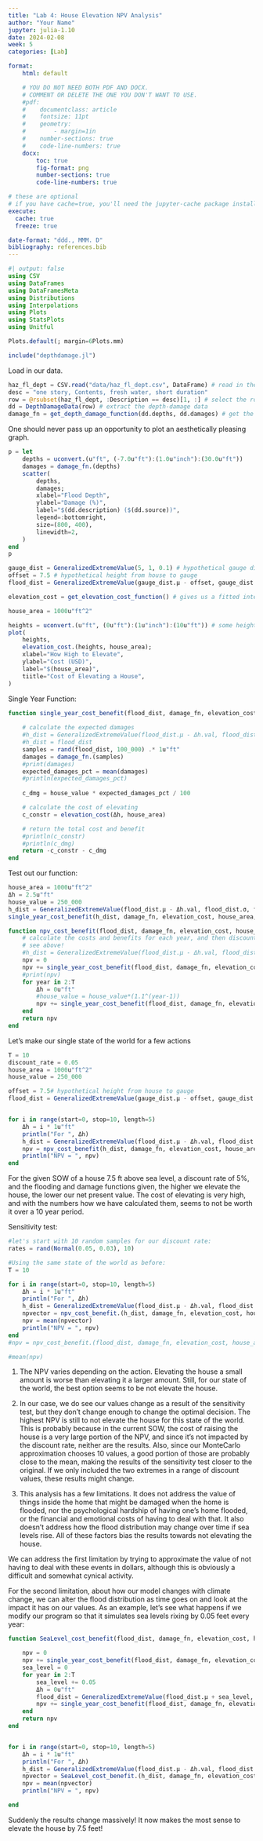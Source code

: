 ```yaml
---
title: "Lab 4: House Elevation NPV Analysis"
author: "Your Name"
jupyter: julia-1.10
date: 2024-02-08
week: 5
categories: [Lab]

format: 
    html: default

    # YOU DO NOT NEED BOTH PDF AND DOCX.
    # COMMENT OR DELETE THE ONE YOU DON'T WANT TO USE.
    #pdf:
    #    documentclass: article
    #    fontsize: 11pt
    #    geometry:
    #        - margin=1in  
    #    number-sections: true
    #    code-line-numbers: true
    docx: 
        toc: true
        fig-format: png
        number-sections: true
        code-line-numbers: true

# these are optional
# if you have cache=true, you'll need the jupyter-cache package installed
execute: 
  cache: true
  freeze: true

date-format: "ddd., MMM. D"
bibliography: references.bib
---
```


```julia
#| output: false
using CSV
using DataFrames
using DataFramesMeta
using Distributions
using Interpolations
using Plots
using StatsPlots
using Unitful

Plots.default(; margin=6Plots.mm)

include("depthdamage.jl")
```

Load in our data.
```julia
haz_fl_dept = CSV.read("data/haz_fl_dept.csv", DataFrame) # read in the file
desc = "one story, Contents, fresh water, short duration"
row = @rsubset(haz_fl_dept, :Description == desc)[1, :] # select the row I want
dd = DepthDamageData(row) # extract the depth-damage data
damage_fn = get_depth_damage_function(dd.depths, dd.damages) # get the depth-damage function

```

One should never pass up an opportunity to plot an aesthetically pleasing graph.
```julia
p = let
    depths = uconvert.(u"ft", (-7.0u"ft"):(1.0u"inch"):(30.0u"ft"))
    damages = damage_fn.(depths)
    scatter(
        depths,
        damages;
        xlabel="Flood Depth",
        ylabel="Damage (%)",
        label="$(dd.description) ($(dd.source))",
        legend=:bottomright,
        size=(800, 400),
        linewidth=2,
    )
end
p
```

```julia
gauge_dist = GeneralizedExtremeValue(5, 1, 0.1) # hypothetical gauge distribution
offset = 7.5 # hypothetical height from house to gauge
flood_dist = GeneralizedExtremeValue(gauge_dist.μ - offset, gauge_dist.σ, gauge_dist.ξ)
```

```julia
elevation_cost = get_elevation_cost_function() # gives us a fitted interpolator
```

```julia
house_area = 1000u"ft^2"

heights = uconvert.(u"ft", (0u"ft"):(1u"inch"):(10u"ft")) # some heights we will consider
plot(
    heights,
    elevation_cost.(heights, house_area);
    xlabel="How High to Elevate",
    ylabel="Cost (USD)",
    label="$(house_area)",
    tiitle="Cost of Elevating a House",
)
```

Single Year Function:
```julia
function single_year_cost_benefit(flood_dist, damage_fn, elevation_cost, house_area, house_value, Δh)
    
    # calculate the expected damages
    #h_dist = GeneralizedExtremeValue(flood_dist.μ - Δh.val, flood_dist.σ, flood_dist.ξ)
    #h_dist = flood_dist
    samples = rand(flood_dist, 100_000) .* 1u"ft"
    damages = damage_fn.(samples)
    #print(damages)
    expected_damages_pct = mean(damages)
    #println(expected_damages_pct)
 
    c_dmg = house_value * expected_damages_pct / 100

    # calculate the cost of elevating
    c_constr = elevation_cost(Δh, house_area)

    # return the total cost and benefit
    #println(c_constr)
    #println(c_dmg)
    return -c_constr - c_dmg
end
```


Test out our function: 
```julia
house_area = 1000u"ft^2"
Δh = 2.5u"ft"
house_value = 250_000
h_dist = GeneralizedExtremeValue(flood_dist.μ - Δh.val, flood_dist.σ, flood_dist.ξ)
single_year_cost_benefit(h_dist, damage_fn, elevation_cost, house_area, house_value, Δh)

```

```julia
function npv_cost_benefit(flood_dist, damage_fn, elevation_cost, house_area, house_value, Δh, T, discount_rate)
    # calculate the costs and benefits for each year, and then discount
    # see above!
    #h_dist = GeneralizedExtremeValue(flood_dist.μ - Δh.val, flood_dist.σ, flood_dist.ξ)
    npv = 0
    npv += single_year_cost_benefit(flood_dist, damage_fn, elevation_cost, house_area, house_value, Δh)
    #print(npv)
    for year in 2:T
        Δh = 0u"ft"
        #house_value = house_value*(1.1^(year-1))
        npv += single_year_cost_benefit(flood_dist, damage_fn, elevation_cost, house_area, house_value, Δh) * ((1-discount_rate)^(year-1))
    end 
    return npv
end
```

Let's make our single state of the world for a few actions
```julia
T = 10
discount_rate = 0.05
house_area = 1000u"ft^2"
house_value = 250_000

offset = 7.5# hypothetical height from house to gauge
flood_dist = GeneralizedExtremeValue(gauge_dist.μ - offset, gauge_dist.σ, gauge_dist.ξ)


for i in range(start=0, stop=10, length=5)
    Δh = i * 1u"ft"
    println("For ", Δh)
    h_dist = GeneralizedExtremeValue(flood_dist.μ - Δh.val, flood_dist.σ, flood_dist.ξ)
    npv = npv_cost_benefit(h_dist, damage_fn, elevation_cost, house_area, house_value, Δh, T, discount_rate)
    println("NPV = ", npv)
end 

```

For the given SOW of a house 7.5 ft above sea level, a discount rate of 5%, and the flooding and damage functions given, the higher we elevate the house, the lower our net present value.  The cost of elevating is very high, and with the numbers how we have calculated them, seems to not be worth it over a 10 year period.

Sensitivity test:

```julia
#let's start with 10 random samples for our discount rate:
rates = rand(Normal(0.05, 0.03), 10)

#Using the same state of the world as before:
T = 10

for i in range(start=0, stop=10, length=5)
    Δh = i * 1u"ft"
    println("For ", Δh)
    h_dist = GeneralizedExtremeValue(flood_dist.μ - Δh.val, flood_dist.σ, flood_dist.ξ)
    npvector = npv_cost_benefit.(h_dist, damage_fn, elevation_cost, house_area, house_value, Δh, T, rates)
    npv = mean(npvector)
    println("NPV = ", npv)
end 
#npv = npv_cost_benefit.(flood_dist, damage_fn, elevation_cost, house_area, house_value, Δh, T, rates)

#mean(npv)
```

1. The NPV varies depending on the action.  Elevating the house a small amount is worse than elevating it a larger amount.  Still, for our state of the world, the best option seems to be not elevate the house.  

2. In our case, we do see our values change as a result of the sensitivity test, but they don't change enough to change the optimal decision.  The highest NPV is still to not elevate the house for this state of the world.  This is probably because in the current SOW, the cost of raising the house is a very large portion of the NPV, and since it's not impacted by the discount rate, neither are the results.  Also, since our MonteCarlo approximation chooses 10 values, a good portion of those are probably close to the mean, making the results of the sensitivity test closer to the original.  If we only included the two extremes in a range of discount values, these results might change.

3. This analysis has a few limitations.  It does not address the value of things inside the home that might be damaged when the home is flooded, nor the psychological hardship of having one's home flooded, or the financial and emotional costs of having to deal with that.  It also doesn't address how the flood distribution may change over time if sea levels rise.  All of these factors bias the results towards not elevating the house. 

We can address the first limitation by trying to approximate the value of not having to deal with these events in dollars, although this is obviously a difficult and somewhat cynical activity.  

For the second limitation, about how our model changes with climate change, we can alter the flood distribution as time goes on and look at the impact it has on our values.  As an example, let's see what happens if we modify our program so that it simulates sea levels rixing by 0.05 feet every year:



```julia
function SeaLevel_cost_benefit(flood_dist, damage_fn, elevation_cost, house_area, house_value, Δh, T, discount_rate)

    npv = 0
    npv += single_year_cost_benefit(flood_dist, damage_fn, elevation_cost, house_area, house_value, Δh)
    sea_level = 0
    for year in 2:T
        sea_level += 0.05
        Δh = 0u"ft"
        flood_dist = GeneralizedExtremeValue(flood_dist.μ + sea_level, flood_dist.σ, flood_dist.ξ)
        npv += single_year_cost_benefit(flood_dist, damage_fn, elevation_cost, house_area, house_value, Δh) * ((1-discount_rate)^(year-1))
    end 
    return npv
end


for i in range(start=0, stop=10, length=5)
    Δh = i * 1u"ft"
    println("For ", Δh)
    h_dist = GeneralizedExtremeValue(flood_dist.μ - Δh.val, flood_dist.σ, flood_dist.ξ)
    npvector = SeaLevel_cost_benefit.(h_dist, damage_fn, elevation_cost, house_area, house_value, Δh, T, rates)
    npv = mean(npvector)
    println("NPV = ", npv)

end 

```

Suddenly the results change massively!  It now makes the most sense to elevate the house by 7.5 feet!

